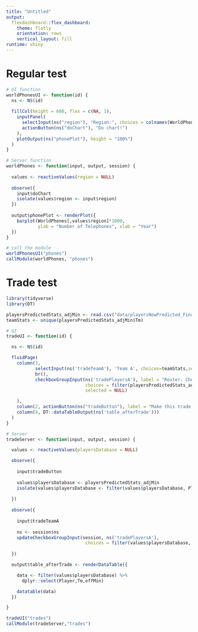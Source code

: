 ```yaml
---
title: "Untitled"
output: 
  flexdashboard::flex_dashboard:
    theme: flatly
    orientation: rows
    vertical_layout: fill
runtime: shiny
---
```


Regular test
===================

```r
# UI function
worldPhonesUI <- function(id) {
  ns <- NS(id)
  
  fillCol(height = 600, flex = c(NA, 1), 
    inputPanel(
      selectInput(ns("region"), "Region:", choices = colnames(WorldPhones)),
      actionButton(ns("doChart"), "Do chart!")
    ),
    plotOutput(ns("phonePlot"), height = "100%")
  )
}

# Server function
worldPhones <- function(input, output, session) {
  
  values <- reactiveValues(region = NULL)
  
  observe({
    input$doChart
    isolate(values$region <- input$region)
  })
  
  output$phonePlot <- renderPlot({
    barplot(WorldPhones[,values$region]*1000, 
            ylab = "Number of Telephones", xlab = "Year")
  })
}

# call the module
worldPhonesUI("phones")
callModule(worldPhones, "phones")

```

Trade test
====================================================

```r
library(tidyverse)
library(DT)

playersPredictedStats_adjMin <- read.csv("data/playersNewPredicted_Final_adjMin.csv", stringsAsFactors = FALSE)
teamStats <- unique(playersPredictedStats_adjMin$Tm)
```

```r
# UI
tradeUI <- function(id) {

  ns <- NS(id)

  fluidPage(
    column(3,
           selectInput(ns('tradeTeamA'), 'Team A', choices=teamStats,selectize=FALSE),
           br(),
           checkboxGroupInput(ns('tradePlayersA'), label = "Roster. Check players to trade",
                              choices = filter(playersPredictedStats_adjMin, Tm == teamStats[1])$Player,
                              selected = NULL)

    ),
    column(2, actionButton(ns("tradeButton"), label = "Make this trade!")),
    column(4, DT::dataTableOutput(ns('table_afterTrade')))
  )
}

# Server
tradeServer <- function(input, output, session) {

  values <- reactiveValues(playersDatabase = NULL)

  observe({
    
    input$tradeButton
    
    values$playersDatabase <- playersPredictedStats_adjMin
    isolate(values$playersDatabase <- filter(values$playersDatabase, Player %in% input$tradePlayersA))
    
  })
  
  observe({
    
    input$tradeTeamA
    
    ns <- session$ns
    updateCheckboxGroupInput(session, ns('tradePlayersA'), 
                              choices = filter(values$playersDatabase, Tm == input$tradeTeamA)$Player, selected = NULL)
    
  })

  output$table_afterTrade <- renderDataTable({

    data <- filter(values$playersDatabase) %>%
      dplyr::select(Player,Tm,effMin)

    datatable(data)
  })

}

tradeUI("trades")
callModule(tradeServer,"trades")

```

